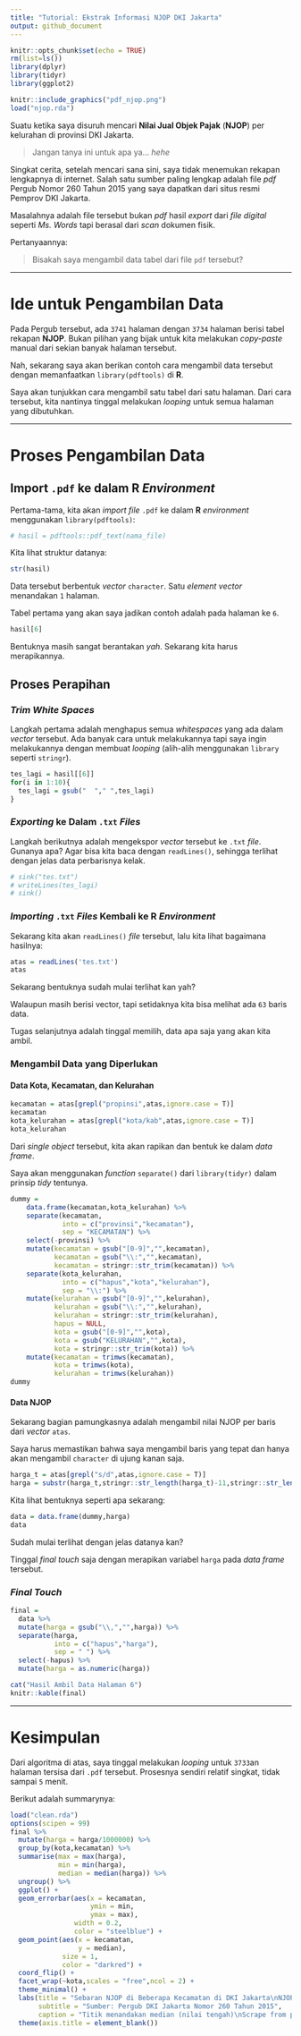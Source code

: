 ```yaml
---
title: "Tutorial: Ekstrak Informasi NJOP DKI Jakarta"
output: github_document
---
```


```r
knitr::opts_chunk$set(echo = TRUE)
rm(list=ls())
library(dplyr)
library(tidyr)
library(ggplot2)
```

```r
knitr::include_graphics("pdf_njop.png")
load("njop.rda")
```


Suatu ketika saya disuruh mencari __Nilai Jual Objek Pajak__ (__NJOP__) per kelurahan di provinsi DKI Jakarta.

> Jangan tanya ini untuk apa ya... _hehe_

Singkat cerita, setelah mencari sana sini, saya tidak menemukan rekapan lengkapnya di internet. Salah satu sumber paling lengkap adalah file _pdf_ Pergub Nomor 260 Tahun 2015 yang saya dapatkan dari situs resmi Pemprov DKI Jakarta.

Masalahnya adalah file tersebut bukan _pdf_ hasil _export_ dari _file digital_ seperti _Ms. Words_ tapi berasal dari _scan_ dokumen fisik.

Pertanyaannya:

> Bisakah saya mengambil data tabel dari file `pdf` tersebut?

---

# Ide untuk Pengambilan Data

Pada Pergub tersebut, ada `3741` halaman dengan `3734` halaman berisi tabel rekapan __NJOP__. Bukan pilihan yang bijak untuk kita melakukan _copy-paste_ manual dari sekian banyak halaman tersebut.

Nah, sekarang saya akan berikan contoh cara mengambil data tersebut dengan memanfaatkan `library(pdftools)` di __R__.

Saya akan tunjukkan cara mengambil satu tabel dari satu halaman. Dari cara tersebut, kita nantinya tinggal melakukan _looping_ untuk semua halaman yang dibutuhkan.

---

# Proses Pengambilan Data

## Import `.pdf` ke dalam __R__ _Environment_

Pertama-tama, kita akan _import file_ `.pdf` ke dalam __R__ _environment_ menggunakan `library(pdftools)`:

```r
# hasil = pdftools::pdf_text(nama_file)
```

Kita lihat struktur datanya:

```r
str(hasil)
```

Data tersebut berbentuk _vector_ `character`. Satu _element vector_ menandakan `1` halaman.

Tabel pertama yang akan saya jadikan contoh adalah pada halaman ke `6`.

```r
hasil[6]
```

Bentuknya masih sangat berantakan _yah_. Sekarang kita harus merapikannya.

## Proses Perapihan

### _Trim White Spaces_

Langkah pertama adalah menghapus semua _whitespaces_ yang ada dalam _vector_ tersebut. Ada banyak cara untuk melakukannya tapi saya ingin melakukannya dengan membuat _looping_ (alih-alih menggunakan `library` seperti `stringr`).

```r
tes_lagi = hasil[[6]]
for(i in 1:10){
  tes_lagi = gsub("  "," ",tes_lagi)
}
```

### _Exporting_ ke Dalam `.txt` _Files_

Langkah berikutnya adalah mengekspor _vector_ tersebut ke `.txt` _file_. Gunanya apa? Agar bisa kita baca dengan `readLines()`, sehingga terlihat dengan jelas data perbarisnya kelak.

```r
# sink("tes.txt")
# writeLines(tes_lagi)
# sink()
```

### _Importing_ `.txt` _Files_ Kembali ke __R__ _Environment_

Sekarang kita akan `readLines()` _file_ tersebut, lalu kita lihat bagaimana hasilnya:

```r
atas = readLines('tes.txt')
atas
```

Sekarang bentuknya sudah mulai terlihat kan yah?

Walaupun masih berisi vector, tapi setidaknya kita bisa melihat ada `63` baris data.

Tugas selanjutnya adalah tinggal memilih, data apa saja yang akan kita ambil.

### Mengambil Data yang Diperlukan

#### Data Kota, Kecamatan, dan Kelurahan

```r
kecamatan = atas[grepl("propinsi",atas,ignore.case = T)]
kecamatan
kota_kelurahan = atas[grepl("kota/kab",atas,ignore.case = T)]
kota_kelurahan
```

Dari _single object_ tersebut, kita akan rapikan dan bentuk ke dalam _data frame_.

Saya akan menggunakan _function_ `separate()` dari `library(tidyr)` dalam prinsip _tidy_ tentunya.

```r
dummy = 
    data.frame(kecamatan,kota_kelurahan) %>% 
    separate(kecamatan,
             into = c("provinsi","kecamatan"),
             sep = "KECAMATAN") %>% 
    select(-provinsi) %>% 
    mutate(kecamatan = gsub("[0-9]","",kecamatan),
           kecamatan = gsub("\\:","",kecamatan),
           kecamatan = stringr::str_trim(kecamatan)) %>% 
    separate(kota_kelurahan,
             into = c("hapus","kota","kelurahan"),
             sep = "\\:") %>% 
    mutate(kelurahan = gsub("[0-9]","",kelurahan),
           kelurahan = gsub("\\:","",kelurahan),
           kelurahan = stringr::str_trim(kelurahan),
           hapus = NULL,
           kota = gsub("[0-9]","",kota),
           kota = gsub("KELURAHAN","",kota),
           kota = stringr::str_trim(kota)) %>% 
    mutate(kecamatan = trimws(kecamatan),
           kota = trimws(kota),
           kelurahan = trimws(kelurahan))
dummy
```

#### Data NJOP

Sekarang bagian pamungkasnya adalah mengambil nilai NJOP per baris dari _vector_ `atas`.

Saya harus memastikan bahwa saya mengambil baris yang tepat dan hanya akan mengambil `character` di ujung kanan saja.

```r
harga_t = atas[grepl("s/d",atas,ignore.case = T)]
harga = substr(harga_t,stringr::str_length(harga_t)-11,stringr::str_length(harga_t))
```

Kita lihat bentuknya seperti apa sekarang:

```r
data = data.frame(dummy,harga)
data
```

Sudah mulai terlihat dengan jelas datanya kan?

Tinggal _final touch_ saja dengan merapikan variabel `harga` pada _data frame_ tersebut.

### _Final Touch_

```r
final = 
  data %>% 
  mutate(harga = gsub("\\,","",harga)) %>% 
  separate(harga,
           into = c("hapus","harga"),
           sep = " ") %>% 
  select(-hapus) %>% 
  mutate(harga = as.numeric(harga))
```

```r
cat("Hasil Ambil Data Halaman 6")
knitr::kable(final)
```

---

# Kesimpulan

Dari algoritma di atas, saya tinggal melakukan _looping_ untuk `3733`an halaman tersisa dari `.pdf` tersebut. Prosesnya sendiri relatif singkat, tidak sampai `5` menit.

Berikut adalah summarynya:

```r
load("clean.rda")
options(scipen = 99)
final %>% 
  mutate(harga = harga/1000000) %>% 
  group_by(kota,kecamatan) %>% 
  summarise(max = max(harga),
            min = min(harga),
            median = median(harga)) %>% 
  ungroup() %>% 
  ggplot() +
  geom_errorbar(aes(x = kecamatan,
                    ymin = min,
                    ymax = max),
                width = 0.2,
                color = "steelblue") +
  geom_point(aes(x = kecamatan,
                 y = median),
             size = 1,
             color = "darkred") +
  coord_flip() +
  facet_wrap(~kota,scales = "free",ncol = 2) +
  theme_minimal() +
  labs(title = "Sebaran NJOP di Beberapa Kecamatan di DKI Jakarta\nNJOP dalam juta rupiah",
       subtitle = "Sumber: Pergub DKI Jakarta Nomor 260 Tahun 2015",
       caption = "Titik menandakan median (nilai tengah)\nScrape from pdf\nusing R\nikanx101.com") +
  theme(axis.title = element_blank())
```


